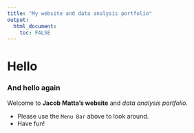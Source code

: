 ```yaml
---
title: "My website and data analysis portfolio"
output: 
  html_document:
    toc: FALSE
---
```


# Hello

### And hello again

Welcome to **Jacob Matta's website** and *data analysis portfolio.*

-   Please use the `Menu Bar` above to look around.
-   Have fun!
